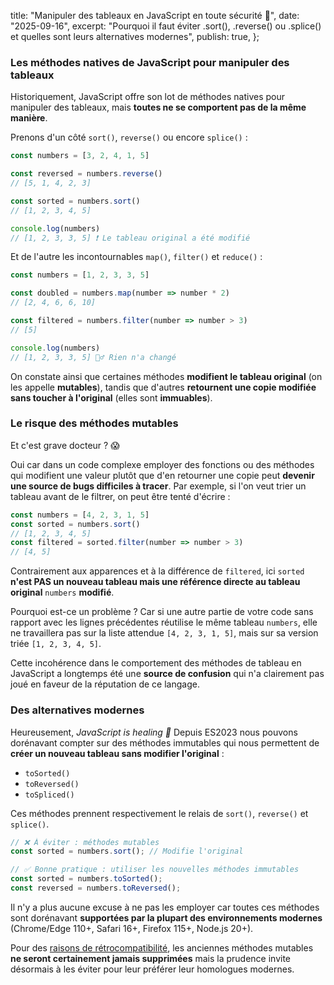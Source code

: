 
  title: "Manipuler des tableaux en JavaScript en toute sécurité 🧮",
  date: "2025-09-16",
  excerpt:
    "Pourquoi il faut éviter .sort(), .reverse() ou .splice() et quelles sont leurs alternatives modernes",
  publish: true,
};

### Les méthodes natives de JavaScript pour manipuler des tableaux

Historiquement, JavaScript offre son lot de méthodes natives pour manipuler des tableaux, mais **toutes ne se comportent pas de la même manière**.

Prenons d'un côté `sort()`, `reverse()` ou encore `splice()` :

```js
const numbers = [3, 2, 4, 1, 5]

const reversed = numbers.reverse()
// [5, 1, 4, 2, 3]

const sorted = numbers.sort()
// [1, 2, 3, 4, 5]

console.log(numbers)
// [1, 2, 3, 3, 5] ❗ Le tableau original a été modifié
```

Et de l'autre les incontournables `map()`, `filter()` et `reduce()` : 

```js
const numbers = [1, 2, 3, 3, 5]

const doubled = numbers.map(number => number * 2)
// [2, 4, 6, 6, 10]

const filtered = numbers.filter(number => number > 3)
// [5]

console.log(numbers)
// [1, 2, 3, 3, 5] 🧘‍♂️ Rien n'a changé
```

On constate ainsi que certaines méthodes **modifient le tableau original** (on les appelle **mutables**), tandis que d'autres **retournent une copie modifiée sans toucher à l'original** (elles sont **immuables**).    

### Le risque des méthodes mutables

Et c'est grave docteur ? 😱

Oui car dans un code complexe employer des fonctions ou des méthodes qui modifient une valeur plutôt que d'en retourner une copie peut **devenir une source de bugs difficiles à tracer**. Par exemple, si l'on veut trier un tableau avant de le filtrer, on peut être tenté d'écrire :  

```js
const numbers = [4, 2, 3, 1, 5]
const sorted = numbers.sort()
// [1, 2, 3, 4, 5]
const filtered = sorted.filter(number => number > 3)
// [4, 5]
```
Contrairement aux apparences et à la différence de `filtered`, ici `sorted` **n'est PAS un nouveau tableau mais une référence directe au tableau original** `numbers` **modifié**. 

Pourquoi est-ce un problème ? Car si une autre partie de votre code sans rapport avec les lignes précédentes réutilise le même tableau `numbers`, elle ne travaillera pas sur la liste attendue `[4, 2, 3, 1, 5]`, mais sur sa version triée `[1, 2, 3, 4, 5]`.

Cette incohérence dans le comportement des méthodes de tableau en JavaScript a longtemps été une **source de confusion** qui n'a clairement pas joué en faveur de la réputation de ce langage. 

### Des alternatives modernes

Heureusement, _JavaScript is healing 🌈_ Depuis ES2023 nous pouvons dorénavant compter sur des méthodes immutables qui nous permettent de **créer un nouveau tableau sans modifier l'original** :

- `toSorted()`
- `toReversed()`
- `toSpliced()`

Ces méthodes prennent respectivement le relais de `sort()`, `reverse()` et `splice()`. 

```js
// ❌ À éviter : méthodes mutables
const sorted = numbers.sort(); // Modifie l'original

// ✅ Bonne pratique : utiliser les nouvelles méthodes immutables
const sorted = numbers.toSorted();
const reversed = numbers.toReversed();
```

Il n'y a plus aucune excuse à ne pas les employer car toutes ces méthodes sont dorénavant **supportées par la plupart des environnements modernes** (Chrome/Edge 110+, Safari 16+, Firefox 115+, Node.js 20+).

Pour des [raisons de rétrocompatibilité](https://github.com/getify/You-Dont-Know-JS/blob/2nd-ed/get-started/ch1.md#backwards--forwards), les anciennes méthodes mutables **ne seront certainement jamais supprimées** mais la prudence invite désormais à les éviter pour leur préférer leur homologues modernes.